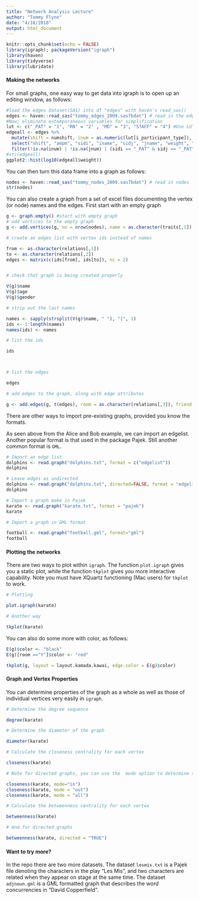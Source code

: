 ```yaml
---
title: "Network Analysis Lecture"
author: "Tommy Flynn"
date: "4/18/2018"
output: html_document
---
```


```r
knitr::opts_chunk$set(echo = FALSE)
library(igraph); packageVersion("igraph")
library(haven)
library(tidyverse)
library(lubridate)
```



#### Making the networks

For small graphs, one easy way to get data into igraph is to open up an editing window, as follows:

```r
#load the edges dataset(SAS) into df "edges" with haven's read_sas()
edges <- haven::read_sas("tommy_edges_2009.sas7bdat") # read in the edges
#Now; eliminate extemporaneous variables for simplification
lut <- c("_PAT" = "1", "RN" = "2" , "MD" = "3", "STAFF" = "4") #Use LUT to change titles to numbers
edgeall <- edges %>% 
  mutate(shift = numshift, inum = as.numeric(lut[i_participant_type]), jnum = as.numeric(lut[j_participant_type]), ampm = shiftampm,iname = i_participant_type, jname = j_participant_type, weight = as.numeric(edgeweight))%>%
  select("shift", "ampm", "sidi", "iname", "sidj", "jname", "weight", "D8", "inum", "jnum") %>%
  filter(!is.na(inum) | !is.na(jnum) | (sidi == "_PAT" & sidj == "_PAT") )
#str(edgeall)
ggplot2::hist(log10(edgeall$weight))
```


You can then turn this data frame into a graph as follows:

```r
nodes <- haven::read_sas("tommy_nodes_2009.sas7bdat") # read in nodes
str(nodes)


```

You can also create a graph from a set of excel files documenting the vertex (or node) names and the edges. First start with an empty graph

```r
g <- graph.empty() #start with empty graph
# add vertices to the empty graph
g <- add.vertices(g, nv = nrow(nodes), name = as.character(traits[,1]), age = traits[,2], gender = as.character(traits[,3]))

# create an edges list with vertex ids instead of names

from <- as.character(relations[,1])
to <- as.character(relations[,2])
edges <- matrix(c(ids[from], ids[to]), nc = 2)


# check that graph is being created properly

V(g)$name
V(g)$age
V(g)$gender

# strip out the last names

names <- sapply(strsplit(V(g)$name, " "), "[", 1)
ids <- 1:length(names)
names(ids) <- names

# list the ids

ids



# list the edges

edges

# add edges to the graph, along with edge attributes

g <- add.edges(g, t(edges), room = as.character(relations[,3]), friend = relations[,4], advice = relations[,5])

```

There are other ways to import pre-existing graphs, provided you know the formats.

As seen above from the Alice and Bob example, we can import an edgelist. Another popular format is that used in the package Pajek. Still another common format is `GML`.

```r

# Import an edge list
dolphins <- read.graph("dolphins.txt", format = c("edgelist"))
dolphins

# Leave edges as undirected
dolphins <- read.graph("dolphins.txt", directed=FALSE, format = "edgelist")
dolphins

# Import a graph make in Pajek
karate <- read.graph("karate.txt", format = "pajek")
karate

# Import a graph in GML format

football <- read.graph("football.gml", format="gml")
football 
```

#### Plotting the networks

There are two ways to plot within `igraph`. The function `plot.igraph` gives you a static plot, while the function  `tkplot` gives you more interactive capability. Note you must have XQuartz functioning (Mac users) for `tkplot` to work.

```r

# Plotting

plot.igraph(karate)

# Another way

tkplot(karate)

```

You can also do some more with color, as follows:

```r

E(g)$color <- "black"
E(g)[room =="Y"]$color <- "red"

tkplot(g, layout = layout.kamada.kawai, edge.color = E(g)$color)

```

#### Graph and Vertex Properties

You can determine properties of the graph as a whole as well as those of individual vertices very easily in `igraph`.

```r

# Determine the degree sequence

degree(karate)

# Determine the diameter of the graph

diameter(karate)

# Calculate the closeness centrality for each vertex

closeness(karate)

# Note for directed graphs, you can use the  mode option to determine the in-, out-, or all-closeness properties, as follows:

closeness(karate, mode="in")
closeness(karate, mode = "out")
closeness(karate, mode = "all")

# Calculate the betweenness centrality for each vertex

betweenness(karate)

# And for directed graphs

betweenness(karate, directed = "TRUE")

```


#### Want to try more?

In the repo there are two more datasets. The dataset `lesmis.txt` is a Pajek file denoting the characters in the play "Les Mis", and two characters are related when they appear on stage at the same time. The dataset `adjnoun.gml` is a GML formatted graph that describes the word concurrencies in "David Copperfield".